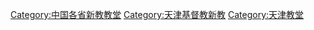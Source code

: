 [[Category:中国各省新教教堂|Category:中国各省新教教堂]]
[[Category:天津基督教新教|Category:天津基督教新教]]
[[Category:天津教堂|Category:天津教堂]]